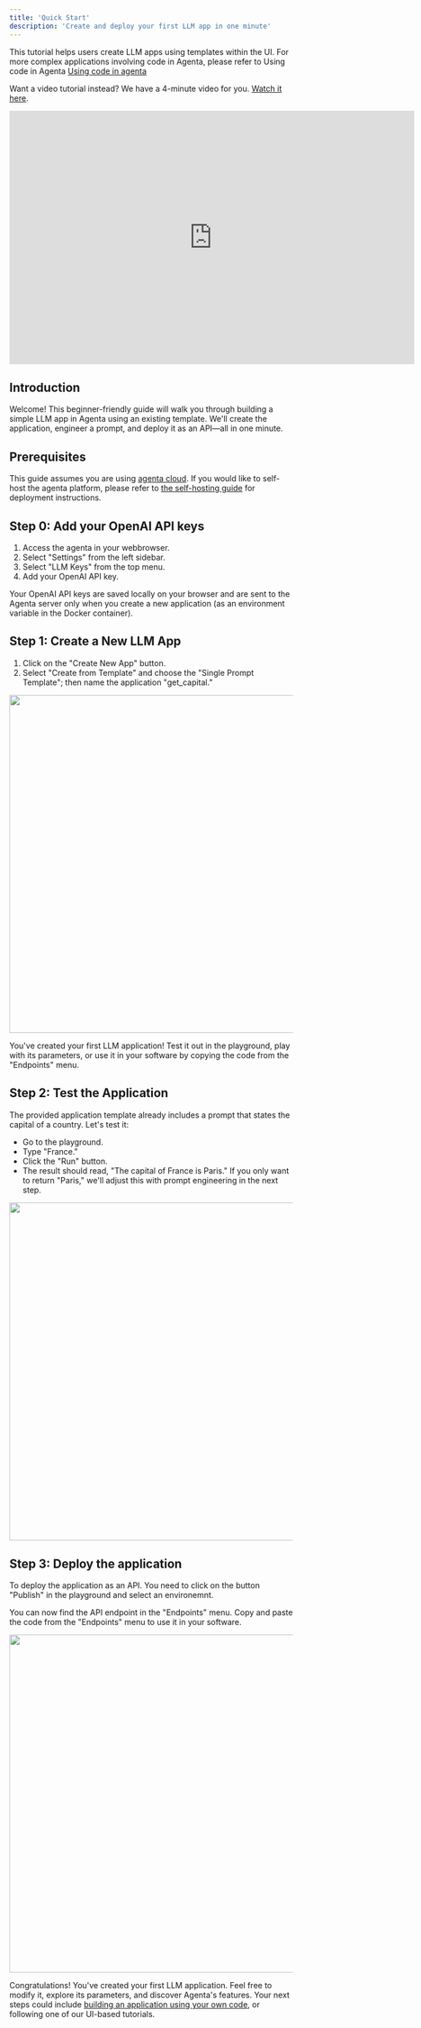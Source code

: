 ```yaml
---
title: 'Quick Start'
description: 'Create and deploy your first LLM app in one minute'
---
```


<Note>This tutorial helps users create LLM apps using templates within the UI. For more complex applications involving code in Agenta, please refer to Using code in Agenta [Using code in agenta](/advanced_guides/custom_applications) </Note>

Want a video tutorial instead? We have a 4-minute video for you. [Watch it here](https://youtu.be/plPVrHXQ-DU).

<iframe width="720" height="450" src="https://www.youtube.com/embed/plPVrHXQ-DU?si=3KZoWdynQtM1x-cK" title="YouTube video player" frameBorder="0" allow="accelerometer; autoplay; clipboard-write; encrypted-media; gyroscope; picture-in-picture; web-share" allowFullScreen></iframe>

## Introduction

Welcome! This beginner-friendly guide will walk you through building a simple LLM app in Agenta using an existing template. We'll create the application, engineer a prompt, and deploy it as an API—all in one minute.

## Prerequisites

This guide assumes you are using [agenta cloud](https://cloud.agenta.ai). If you would like to self-host the agenta platform, please refer to [the self-hosting guide](/self-host/host-locally) for deployment instructions.

<Accordion title="In case you are self-hosting agenta">

## Step 0: Add your OpenAI API keys

1. Access the agenta in your webbrowser.
2. Select "Settings" from the left sidebar.
3. Select "LLM Keys" from the top menu.
3. Add your OpenAI API key.

Your OpenAI API keys are saved locally on your browser and are sent to the Agenta server only when you create a new application (as an environment variable in the Docker container).

</Accordion >

## Step 1: Create a New LLM App

1. Click on the "Create New App" button.
2. Select "Create from Template" and choose the "Single Prompt Template"; then name the application "get_capital."

<img height="600" src="/images/getting-started-ui-screenshots/01_create_new_app.png" />

<Check> You've created your first LLM application! Test it out in the playground, play with its parameters, or use it in your software by copying the code from the "Endpoints" menu.</Check>

## Step 2: Test the Application
The provided application template already includes a prompt that states the capital of a country. Let's test it:

- Go to the playground.
- Type "France."
- Click the "Run" button.
- The result should read, "The capital of France is Paris." If you only want to return "Paris," we'll adjust this with prompt engineering in the next step.

<img height="600" src="/images/getting-started-ui-screenshots/03_playground.png" />

## Step 3: Deploy the application
To deploy the application as an API. You need to click on the button "Publish" in the playground and select an environemnt. 

You can now find the API endpoint in the "Endpoints" menu. Copy and paste the code from the "Endpoints" menu to use it in your software.

<img height="600" src="/images/getting-started-ui-screenshots/06_deployment.png" />


<Check> Congratulations! You've created your first LLM application. Feel free to modify it, explore its parameters, and discover Agenta's features. Your next steps could include [building an application using your own code](/advanced_guides/custom_applications), or following one of our UI-based tutorials.</Check> 
